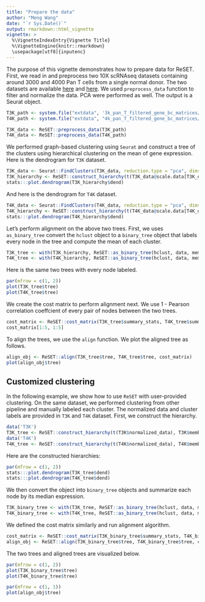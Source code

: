 ```yaml
---
title: "Prepare the data"
author: "Meng Wang"
date: "`r Sys.Date()`"
output: rmarkdown::html_vignette
vignette: >
  %\VignetteIndexEntry{Vignette Title}
  %\VignetteEngine{knitr::rmarkdown}
  \usepackage[utf8]{inputenc}
---
```


The purpose of this vignette demonstrates how to prepare data for ReSET. First, we read in and preprocess two 10X scRNAseq datasets containing around 3000 and 4000 Pan T cells from a single normal donor. The two datasets are available [here](https://support.10xgenomics.com/single-cell-gene-expression/datasets/2.1.0/t_3k) and [here](https://support.10xgenomics.com/single-cell-gene-expression/datasets/2.1.0/t_4k). We used `preprocess_data` function to filter and normalize the data. PCA were performed as well. The output is a Seurat object.

```r
T3K_path <- system.file("extdata", '3k_pan_T_filtered_gene_bc_matrices/GRCh38', package = 'ReSET', mustWork = T)
T4K_path <- system.file("extdata", "4k_pan_T_filtered_gene_bc_matrices/GRCh38", package = 'ReSET', mustWork = T)

T3K_data <- ReSET::preprocess_data(T3K_path)
T4K_data <- ReSET::preprocess_data(T4K_path)
```

We performed graph-based clustering using `Seurat` and construct a tree of the clusters using hierarchical clustering on the mean of gene expression. Here is the dendrogram for `T3K` dataset.

```r
T3K_data <- Seurat::FindClusters(T3K_data, reduction.type = "pca", dims.use = 1:12, resolution = 2, print.output = 0) # 12 clusters
T3K_hierarchy <- ReSET::construct_hierarchy(t(T3K_data@scale.data[T3K_data@var.genes, ]), membership = T3K_data@ident)
stats:::plot.dendrogram(T3K_hierarchy$dend)
```

And here is the dendrogram for `T4K` dataset.

```r
T4K_data <- Seurat::FindClusters(T4K_data, reduction.type = "pca", dims.use = 1:12, resolution = 2, print.output = 0) # 13 clusters
T4K_hierarchy <- ReSET::construct_hierarchy(t(T4K_data@scale.data[T4K_data@var.genes, ]), membership = T4K_data@ident)
stats:::plot.dendrogram(T4K_hierarchy$dend)
```

Let's perform alignment on the above two trees. First, we uses `as_binary_tree` convert the `hclust` object to a `binary_tree` object that labels every node in the tree and compute the mean of each cluster. 

```r
T3K_tree <- with(T3K_hierarchy, ReSET::as_binary_tree(hclust, data, membership))
T4K_tree <- with(T4K_hierarchy, ReSET::as_binary_tree(hclust, data, membership))
```

Here is the same two trees with every node labeled. 

```r
par(mfrow = c(1, 2))
plot(T3K_tree$tree)
plot(T4K_tree$tree)
```

We create the cost matrix to perform alignment next. We use 1 - Pearson correlation coeffcient of every pair of nodes between the two trees. 

```r
cost_matrix <- ReSET::cost_matrix(T3K_tree$summary_stats, T4K_tree$summary_stats)
cost_matrix[1:5, 1:5]
```

To align the trees, we use the `align` function. We plot the aligned tree as follows. 

```r
align_obj <- ReSET::align(T3K_tree$tree, T4K_tree$tree, cost_matrix)
plot(align_obj$tree)
```

## Customized clustering

In the following example, we show how to use `ReSET` with user-provided clustering. On the same dataset, we performed clustering from other pipeline and manually labeled each cluster. The normalized data and cluster labels are provided in `T3K` and `T4K` dataset. First, we construct the hierarchy. 

```r
data('T3K')
T3K_tree <- ReSET::construct_hierarchy(t(T3K$normalized_data), T3K$membership)
data('T4K')
T4K_tree <- ReSET::construct_hierarchy(t(T4K$normalized_data), T4K$membership)
```

Here are the constructed hierarchies:

```r
par(mfrow = c(1, 2))
stats:::plot.dendrogram(T3K_tree$dend)
stats:::plot.dendrogram(T4K_tree$dend)
```


We then convert the object into `binary_tree` objects and summarize each node by its median expression.

```r
T3K_binary_tree <- with(T3K_tree, ReSET::as_binary_tree(hclust, data, membership, median))
T4K_binary_tree <- with(T4K_tree, ReSET::as_binary_tree(hclust, data, membership, median))
```


We defined the cost matrix similarly and run alignment algorithm. 

```r
cost_matrix <- ReSET::cost_matrix(T3K_binary_tree$summary_stats, T4K_binary_tree$summary_stats)
align_obj <- ReSET::align(T3K_binary_tree$tree, T4K_binary_tree$tree, cost_matrix)
```

The two trees and aligned trees are visualized below. 

```r
par(mfrow = c(1, 2))
plot(T3K_binary_tree$tree)
plot(T4K_binary_tree$tree)
```

```r
par(mfrow = c(1, 1))
plot(align_obj$tree)
```

